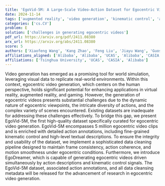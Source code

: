 ```yaml
---
title: 'EgoVid-5M: A Large-Scale Video-Action Dataset for Egocentric Video Generation'
date: 2024-11-14
tags: ['augmented reality', 'video generation', 'kinematic control', 'action annotations', 'gaming', 'dataset', 'data cleaning', 'egocentric video generation', 'virtual reality']
categories: ['cs.CV']
problem: E
solution: ['challenges in generating egocentric videos']
pdf_url: https://arxiv.org/pdf/2411.08380
arx_url: https://arxiv.org/abs/2411.08380
score: 5
authors: ['Xiaofeng Wang', 'Kang Zhao', 'Feng Liu', 'Jiayu Wang', 'Guosheng Zhao', 'Xiaoyi Bao', 'Zheng Zhu', 'Yingya Zhang', 'Xingang Wang']
affiliations_aligned: ['Alibaba', 'Alibaba', 'UCAS', 'Alibaba', 'CASIA', 'CASIA', 'Tsinghua University', 'Alibaba', 'CASIA']
affiliations: ['Tsinghua University', 'UCAS', 'CASIA', 'Alibaba']
---
```



Video generation has emerged as a promising tool for world simulation, leveraging visual data to replicate real-world environments. Within this context, egocentric video generation, which centers on the human perspective, holds significant potential for enhancing applications in virtual reality, augmented reality, and gaming. However, the generation of egocentric videos presents substantial challenges due to the dynamic nature of egocentric viewpoints, the intricate diversity of actions, and the complex variety of scenes encountered. Existing datasets are inadequate for addressing these challenges effectively. To bridge this gap, we present EgoVid-5M, the first high-quality dataset specifically curated for egocentric video generation. EgoVid-5M encompasses 5 million egocentric video clips and is enriched with detailed action annotations, including fine-grained kinematic control and high-level textual descriptions. To ensure the integrity and usability of the dataset, we implement a sophisticated data cleaning pipeline designed to maintain frame consistency, action coherence, and motion smoothness under egocentric conditions. Furthermore, we introduce EgoDreamer, which is capable of generating egocentric videos driven simultaneously by action descriptions and kinematic control signals. The EgoVid-5M dataset, associated action annotations, and all data cleansing metadata will be released for the advancement of research in egocentric video generation.